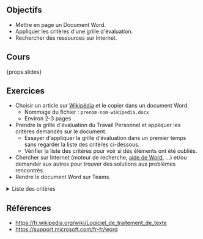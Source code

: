 ## Objectifs

- Mettre en page un Document Word.
- Appliquer les critères d'une grille d'évaluation.
- Rechercher des ressources sur Internet.

## Cours

{props.slides}

## Exercices

- Choisir un article sur [Wikipédia](https://fr.wikipedia.org/wiki/Wikip%C3%A9dia:Accueil_principal) et le copier dans un document Word.
  - Nommage du fichier : `prenom-nom-wikipedia.docx`
  - Environ 2-3 pages
- Prendre la grille d'évaluation du Travail Personnel et appliquer les critères demandés sur le document.
  - Essayer d'appliquer la grille d'évaluation dans un premier temps sans regarder la liste des critères ci-dessous.
  - Vérifier la liste des critères pour voir si des éléments ont été oubliés.
- Chercher sur Internet (moteur de recherche, [aide de Word](https://support.microsoft.com/fr-fr/word), &hellip;) et/ou demander aux autres pour trouver des solutions aux problèmes rencontrés.
- Rendre le document Word sur Teams.

<details>
<summary>Liste des critères</summary>

Votre document doit contenir les éléments suivants :

- Annexes
  - Mettre la partie encadrée de l'article dans l'annexe.
- Bibliographie
- En-tête et pied de page
  - Nom et prénom, nom du cours, date
  - Numéro de page
- Illustration avec légende
  - Reprendre une image de l'article avec sa légende et les mettre dans le document.
- Note de bas de page
- Page de titre
- Saut de page et tabulation
- Sections
  - Séparer la partie introduction du reste avec des sections.
- Styles
  - Police Arial, Times, Calibri ou Cambria
  - Taille police 10-12
  - Texte justifié
- Table des illustrations
- Table des matières

</details>

## Références

- https://fr.wikipedia.org/wiki/Logiciel_de_traitement_de_texte
- https://support.microsoft.com/fr-fr/word
